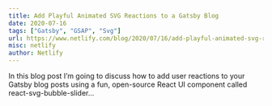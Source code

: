 ```yaml
---
title: Add Playful Animated SVG Reactions to a Gatsby Blog
date: 2020-07-16
tags: ["Gatsby", "GSAP", "Svg"]
url: https://www.netlify.com/blog/2020/07/16/add-playful-animated-svg-reactions-to-a-gatsby-blog/
misc: netlify
author: Netlify
---
```


In this blog post I’m going to discuss how to add user reactions to your Gatsby blog posts using a fun, open-source React UI component called react-svg-bubble-slider...

